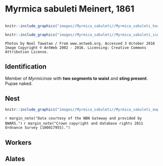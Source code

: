 # **Myrmica sabuleti** Meinert, 1861

```marginfigure
```

```r
knitr::include_graphics("images//Myrmica_sabuleti//Myrmica_sabuleti_head.jpg")
```

```r
knitr::include_graphics("images//Myrmica_sabuleti//Myrmica_sabuleti_side.jpg")
```

```block
Photos by Noel Tawatao / From www.antweb.org. Accessed 3 October 2016
Image Copyright © AntWeb 2002 - 2016. Licensing: Creative Commons Attribution License.
```

## Identification
Member of *Myrmicinae* with **two segments to waist** and **sting present**. Pupae naked.

## Nest

```r
knitr::include_graphics("images//Myrmica_sabuleti//Myrmica_sabuleti_map.png")
```
`r margin_note("Data courtesy of the NBN Gateway and provided by BWARS.")`
`r margin_note("Crown copyright and database rights 2011 Ordnance Survey [100017955].")`

## Workers

## Alates

\pagebreak